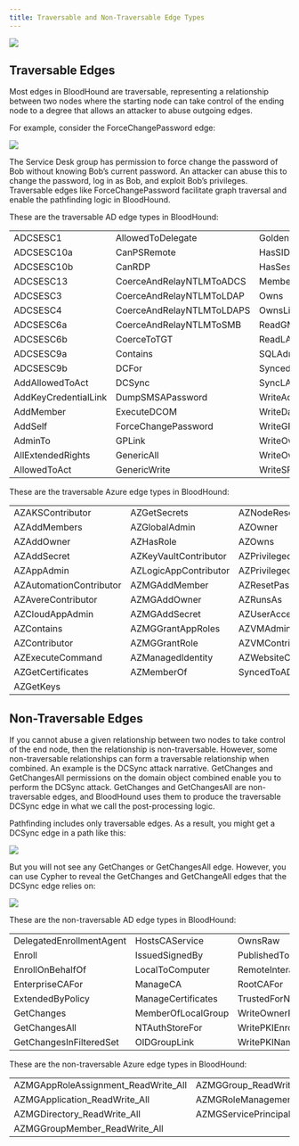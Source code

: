 ---
title: Traversable and Non-Traversable Edge Types
---

<img noZoom src="/assets/enterprise-AND-community-edition-pill-tag.svg"/> 


## Traversable Edges

Most edges in BloodHound are traversable, representing a relationship between two nodes where the starting node can take control of the ending node to a degree that allows an attacker to abuse outgoing edges.

For example, consider the ForceChangePassword edge:

<Frame>
  <img src="/assets/image-2-74.png"/>
</Frame>

The Service Desk group has permission to force change the password of Bob without knowing Bob’s current password. An attacker can abuse this to change the password, log in as Bob, and exploit Bob’s privileges. Traversable edges like ForceChangePassword facilitate graph traversal and enable the pathfinding logic in BloodHound.

These are the traversable AD edge types in BloodHound:

|                      |                           |                          |
|----------------------|---------------------------|--------------------------|
| ADCSESC1             | AllowedToDelegate         | GoldenCert               |
| ADCSESC10a           | CanPSRemote               | HasSIDHistory            |
| ADCSESC10b           | CanRDP                    | HasSession               |
| ADCSESC13            | CoerceAndRelayNTLMToADCS  | MemberOf                 |
| ADCSESC3             | CoerceAndRelayNTLMToLDAP  | Owns                     |
| ADCSESC4             | CoerceAndRelayNTLMToLDAPS | OwnsLimitedRights        |
| ADCSESC6a            | CoerceAndRelayNTLMToSMB   | ReadGMSAPassword         |
| ADCSESC6b            | CoerceToTGT               | ReadLAPSPassword         |
| ADCSESC9a            | Contains                  | SQLAdmin                 |
| ADCSESC9b            | DCFor                     | SyncedToEntraUser        |
| AddAllowedToAct      | DCSync                    | SyncLAPSPassword         |
| AddKeyCredentialLink | DumpSMSAPassword          | WriteAccountRestrictions |
| AddMember            | ExecuteDCOM               | WriteDacl                |
| AddSelf              | ForceChangePassword       | WriteGPLink              |
| AdminTo              | GPLink                    | WriteOwner               |
| AllExtendedRights    | GenericAll                | WriteOwnerLimitedRights  |
| AllowedToAct         | GenericWrite              | WriteSPN                 |

These are the traversable Azure edge types in BloodHound:

|                         |                       |                           |
|-------------------------|-----------------------|---------------------------|
| AZAKSContributor        | AZGetSecrets          | AZNodeResourceGroup       |
| AZAddMembers            | AZGlobalAdmin         | AZOwner                   |
| AZAddOwner              | AZHasRole             | AZOwns                    |
| AZAddSecret             | AZKeyVaultContributor | AZPrivilegedAuthAdmin     |
| AZAppAdmin              | AZLogicAppContributor | AZPrivilegedRoleAdmin     |
| AZAutomationContributor | AZMGAddMember         | AZResetPassword           |
| AZAvereContributor      | AZMGAddOwner          | AZRunsAs                  |
| AZCloudAppAdmin         | AZMGAddSecret         | AZUserAccessAdministrator |
| AZContains              | AZMGGrantAppRoles     | AZVMAdminLogin            |
| AZContributor           | AZMGGrantRole         | AZVMContributor           |
| AZExecuteCommand        | AZManagedIdentity     | AZWebsiteContributor      |
| AZGetCertificates       | AZMemberOf            | SyncedToADUser            |
| AZGetKeys               |                       |                           |

## Non-Traversable Edges

If you cannot abuse a given relationship between two nodes to take control of the end node, then the relationship is non-traversable. However, some non-traversable relationships can form a traversable relationship when combined. An example is the DCSync attack narrative. GetChanges and GetChangesAll permissions on the domain object combined enable you to perform the DCSync attack. GetChanges and GetChangesAll are non-traversable edges, and BloodHound uses them to produce the traversable DCSync edge in what we call the post-processing logic.

Pathfinding includes only traversable edges. As a result, you might get a DCSync edge in a path like this:

<Frame>
  <img src="/assets/image-2-75.png"/>
</Frame>

But you will not see any GetChanges or GetChangesAll edge. However, you can use Cypher to reveal the GetChanges and GetChangeAll edges that the DCSync edge relies on:

<Frame>
  <img src="/assets/image-2-76.png"/>
</Frame>


These are the non-traversable AD edge types in BloodHound:

|                          |                    |                                 |
|--------------------------|--------------------|---------------------------------|
| DelegatedEnrollmentAgent | HostsCAService     | OwnsRaw                         |
| Enroll                   | IssuedSignedBy     | PublishedTo                     |
| EnrollOnBehalfOf         | LocalToComputer    | RemoteInteractiveLogonPrivilege |
| EnterpriseCAFor          | ManageCA           | RootCAFor                       |
| ExtendedByPolicy         | ManageCertificates | TrustedForNTAuth                |
| GetChanges               | MemberOfLocalGroup | WriteOwnerRaw                   |
| GetChangesAll            | NTAuthStoreFor     | WritePKIEnrollmentFlag          |
| GetChangesInFilteredSet  | OIDGroupLink       | WritePKINameFlag                |

These are the non-traversable Azure edge types in BloodHound:

|                                       |                                              |
|---------------------------------------|----------------------------------------------|
| AZMGAppRoleAssignment\_ReadWrite\_All | AZMGGroup\_ReadWrite\_All                    |
| AZMGApplication\_ReadWrite\_All       | AZMGRoleManagement\_ReadWrite\_Directory     |
| AZMGDirectory\_ReadWrite\_All         | AZMGServicePrincipalEndpoint\_ReadWrite\_All |
| AZMGGroupMember\_ReadWrite\_All       |                                              |
